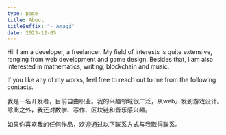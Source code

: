 ```yaml
---
type: page
title: About
titleSuffix: "- Amagi"
date: 2023-12-05
---
```


Hi! I am a developer, a freelancer. My field of interests is quite extensive, ranging from web development and game design.
Besides that, I am also interested in mathematics, writing, blockchain and music.

If you like any of my works, feel free to reach out to me from the following contacts.


我是一名开发者，目前自由职业。我的兴趣领域很广泛，从web开发到游戏设计。
除此之外，我还对数学、写作、区块链和音乐感兴趣。

如果你喜欢我的任何作品，欢迎通过以下联系方式与我取得联系。

